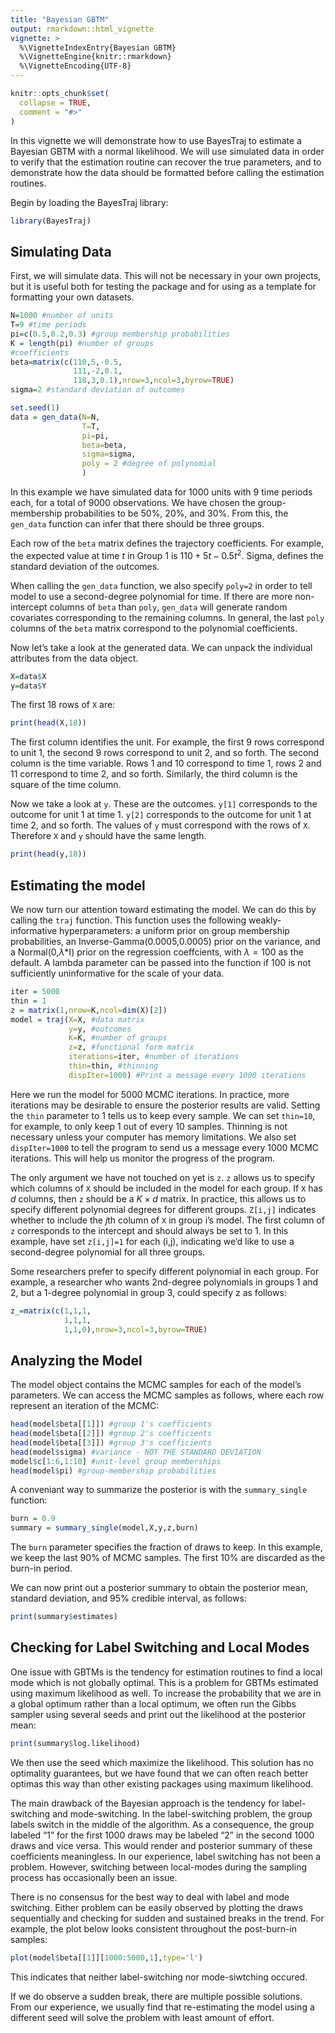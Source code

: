 ```yaml
---
title: "Bayesian GBTM"
output: rmarkdown::html_vignette
vignette: >
  %\VignetteIndexEntry{Bayesian GBTM}
  %\VignetteEngine{knitr::rmarkdown}
  %\VignetteEncoding{UTF-8}
---
```


```r
knitr::opts_chunk$set(
  collapse = TRUE,
  comment = "#>"
)
```

In this vignette we will demonstrate how to use BayesTraj to estimate a Bayesian GBTM with a normal likelihood. We will use simulated data in order to verify that the estimation routine can recover the true parameters, and to demonstrate how the data should be formatted before calling the estimation routines.

Begin by loading the BayesTraj library:
```r
library(BayesTraj)
```

## Simulating Data
First, we will simulate data. This will not be necessary in your own projects, but it is useful both for testing the package and for using as a template for formatting your own datasets.

```r
N=1000 #number of units
T=9 #time periods
pi=c(0.5,0.2,0.3) #group membership probabilities
K = length(pi) #number of groups
#coefficients
beta=matrix(c(110,5,-0.5,
              111,-2,0.1,
              118,3,0.1),nrow=3,ncol=3,byrow=TRUE)
sigma=2 #standard deviation of outcomes

set.seed(1)
data = gen_data(N=N,
                T=T,
                pi=pi,
                beta=beta,
                sigma=sigma,
                poly = 2 #degree of polynomial
                )
```

In this example we have simulated data for 1000 units with 9 time periods each, for a total of 9000 observations. We have chosen the group-membership probabilities to be 50%, 20%, and 30%. From this, the `gen_data` function can infer that there should be three groups.

Each row of the `beta` matrix defines the trajectory coefficients. For example, the expected value at time $t$ in Group 1 is $110+5t-0.5t^2$. Sigma, defines the standard deviation of the outcomes.

When calling the `gen_data` function, we also specify `poly=2` in order to tell model to use a second-degree polynomial for time. If there are more non-intercept columns of `beta` than `poly`, `gen_data` will generate random covariates corresponding to the remaining columns. In general, the last `poly` columns of the `beta` matrix correspond to the polynomial coefficients.

Now let's take a look at the generated data. We can unpack the individual attributes from the data object.

```r
X=data$X
y=data$Y
```

The first 18 rows of `X` are:

```r
print(head(X,18))
```
The first column identifies the unit. For example, the first 9 rows correspond to unit 1, the second 9 rows correspond to unit 2, and so forth. The second column is the time variable. Rows 1 and 10 correspond to time 1, rows 2 and 11 correspond to time 2, and so forth. Similarly, the third column is the square of the time column.

Now we take a look at `y`. These are the outcomes. `y[1]` corresponds to the outcome for unit 1 at time 1. `y[2]` corresponds to the outcome for unit 1 at time 2, and so forth. The values of `y` must correspond with the rows of `X`. Therefore `X` and `y` should have the same length.

```r
print(head(y,18))
```

## Estimating the model
We now turn our attention toward estimating the model. We can do this by calling the `traj` function. This function uses the following weakly-informative hyperparameters: a uniform prior on group membership probabilities, an Inverse-Gamma(0.0005,0.0005) prior on the variance, and a Normal(0,$\lambda$*I) prior on the regression coeffcients, with $\lambda=100$ as the default. A lambda parameter can be passed into the function if 100 is not sufficiently uninformative for the scale of your data.

```r
iter = 5000
thin = 1
z = matrix(1,nrow=K,ncol=dim(X)[2])
model = traj(X=X, #data matrix
             y=y, #outcomes
             K=K, #number of groups
             z=z, #functional form matrix
             iterations=iter, #number of iterations
             thin=thin, #thinning
             dispIter=1000) #Print a message every 1000 iterations
```

Here we run the model for 5000 MCMC iterations. In practice, more iterations may be desirable to ensure the posterior results are valid. Setting the `thin` parameter to 1 tells us to keep every sample. We can set `thin=10`, for example, to only keep 1 out of every 10 samples. Thinning is not necessary unless your computer has memory limitations. We also set `dispIter=1000` to tell the program to send us a message every 1000 MCMC iterations. This will help us monitor the progress of the program.

The only argument we have not touched on yet is `z`. `z` allows us to specify which columns of `X` should be included in the model for each group. If `X` has $d$ columns, then `z` should be a $K \times d$ matrix.  In practice, this allows us to specify different polynomial degrees for different groups. `Z[i,j]` indicates whether to include the $j$th column of `X` in group i's model. The first column of `z` corresponds to the intercept and should always be set to 1. In this example, have set `z[i,j]=1` for each (i,j), indicating we'd like to use a second-degree polynomial for all three groups.

Some researchers prefer to specify different polynomial in each group. For example, a researcher who wants 2nd-degree polynomials in groups 1 and 2, but a 1-degree polynomial in group 3, could specify z as follows:

```r
z_=matrix(c(1,1,1,
            1,1,1,
            1,1,0),nrow=3,ncol=3,byrow=TRUE)
```

## Analyzing the Model
The model object contains the MCMC samples for each of the model's parameters. We can access the MCMC samples as follows, where each row represent an iteration of the MCMC:

```r
head(model$beta[[1]]) #group 1's coefficients
head(model$beta[[2]]) #group 2's coefficients
head(model$beta[[3]]) #group 3's coefficients
head(model$sigma) #variance - NOT THE STANDARD DEVIATION
model$c[1:6,1:10] #unit-level group memberships
head(model$pi) #group-membership probabilities
```

A conveniant way to summarize the posterior is with the `summary_single` function:

```r
burn = 0.9
summary = summary_single(model,X,y,z,burn)
```
The `burn` parameter specifies the fraction of draws to keep. In this example, we keep the last 90% of MCMC samples. The first 10% are discarded as the burn-in period.

We can now print out a posterior summary to obtain the posterior mean, standard deviation, and 95% credible interval, as follows:

```r
print(summary$estimates)
```
## Checking for Label Switching and Local Modes
One issue with GBTMs is the tendency for estimation routines to find a local mode which is not globally optimal. This is a problem for GBTMs estimated using maximum likelihood as well. To increase the probability that we are in a global optimum rather than a local optimum, we often run the Gibbs sampler using several seeds and print out the likelihood at the posterior mean:
```r
print(summary$log.likelihood)
```
We then use the seed which maximize the likelihood. This solution has no optimality guarantees, but we have found that we can often reach better optimas this way than other existing packages using maximum likelihood.

The main drawback of the Bayesian approach is the tendency for label-switching and mode-switching. In the label-switching problem, the group labels switch in the middle of the algorithm. As a consequence, the group labeled "1" for the first 1000 draws may be labeled "2" in the second 1000 draws and vice versa. This would render and posterior summary of these coefficients meaningless. In our experience, label switching has not been a problem. However, switching between local-modes during the sampling process has occasionally been an issue.

There is no consensus for the best way to deal with label and mode switching. Either problem can be easily observed by plotting the draws sequentially and checking for sudden and sustained breaks in the trend. For example, the plot below looks consistent throughout the post-burn-in samples:

```r
plot(model$beta[[1]][1000:5000,1],type='l')
```

This indicates that neither label-switching nor mode-siwtching occured. 

If we do observe a sudden break, there are multiple possible solutions. From our experience, we usually find that re-estimating the model using a different seed will solve the problem with least amount of effort.
